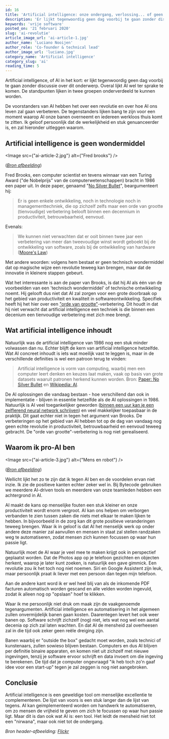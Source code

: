 ```yaml
---
id: 16
title: 'Artificial intelligence: onze ondergang, verlossing... of geen van beide?'
description: 'Er lijkt tegenwoordig geen dag voorbij te gaan zonder discussie over dit onderwerp. Wat voor effect zal AI hebben op ons bestaan als mens?'
keywords: 'vrije software'
posted_on: '21 februari 2020'
slug: 'ai-revolutie'
article_image_url: 'ai-article-1.jpg'
author_name: 'Luciano Nooijen'
author_role: 'Co-founder & technical lead'
author_image_url: 'luciano.jpg'
category_name: 'Artificial intelligence'
category_slug: 'ai'
reading_time: 5
---
```



Artificial intelligence, of AI in het kort: er lijkt tegenwoordig geen dag voorbij te gaan zonder discussie over dit onderwerp. Overal lijkt AI wel ter sprake te komen. De standpunten lijken in twee groepen onderverdeeld te kunnen worden.

De voorstanders van AI hebben het over een revolutie en over hoe AI ons leven zal gaan verbeteren. De tegenstanders lijken bang te zijn voor een moment waarop AI onze banen overneemt en iedereen werkloos thuis komt te zitten. Ik geloof persoonlijk dat de werkelijkheid en stuk genuanceerder is, en zal hieronder uitleggen waarom.

## Artificial intelligence is geen wondermiddel

<Image src={"ai-article-2.jpg"} alt={"Fred brooks"} />

(_[Bron afbeelding](https://commons.wikimedia.org/wiki/File:Fred_Brooks.jpg)_)

Fred Brooks, een computer scientist en tevens winnaar van een Turing Award ("de Nobelprijs" van de computerwetenschappen) bracht in 1986 een paper uit. In deze paper, genaamd "[No Silver Bullet](http://worrydream.com/refs/Brooks-NoSilverBullet.pdf)", beargumenteert hij:

> Er is geen enkele ontwikkeling, noch in technologie noch in managementtechniek, die op zichzelf zelfs maar een orde van grootte (tienvoudige) verbetering belooft binnen een decennium in productiviteit, betrouwbaarheid, eenvoud.

Evenals:

> We kunnen niet verwachten dat er ooit binnen twee jaar een verbetering van meer dan tweevoudige winst wordt geboekt bij de ontwikkeling van software, zoals bij de ontwikkeling van hardware ([Moore's Law](https://en.wikipedia.org/wiki/Moore%27s_law))

Met andere woorden: volgens hem bestaat er geen technisch wondermiddel dat op magische wijze een revolutie teweeg kan brengen, maar dat de innovatie in kleinere stappen gebeurt.

Wat het interessante is aan de paper van Brooks, is dat hij AI als één van de voorbeelden van een 'technisch wondermiddel' of technische ontwikkeling noemt. Hij gelooft dus niet dat AI zal zorgen voor een grote doorbraak op het gebied van productiviteit en kwaliteit in softwareontwikkeling. Specifiek heeft hij het hier over een ["orde van grootte"](https://nl.wikipedia.org/wiki/Orde_van_grootte)-verbetering. Dit houdt in dat hij niet verwacht dat artificial intelligence een techniek is die binnen een decenium een tienvoudige verbetering met zich mee brengt.

## Wat artificial intelligence inhoudt

Natuurlijk was de artificial intelligence van 1986 nog een stuk minder volwassen dan nu. Echter blijft de kern van artificial intelligence hetzelfde. Wat AI concreet inhoudt is iets wat moeilijk vast te leggen is, maar in de verschillende definities is wel een patroon terug te vinden:

> Artificial intelligence is vorm van computing, waarbij men een computer leert denken en keuzes laat maken, vaak op basis van grote datasets waaruit patronen herkend kunnen worden.
> Bron: [Paper: No Silver Bullet](http://worrydream.com/refs/Brooks-NoSilverBullet.pdf) en [Wikipedia: AI](https://en.wikipedia.org/wiki/Artificial_intelligence#cite_note-Definition_of_AI-1).

De AI oplossingen die vandaag bestaan - hoe verschillend dan ook in implementatie - blijven in essentie hetzelfde als de AI oplossingen in 1986. Natuurlijk is AI veel toegankelijker geworden ([binnen een uur kan je een zelflerend neural network schrijven](https://www.youtube.com/watch?v=KtPpoMThKUs)) en veel makkelijker toepasbaar in de praktijk. Dit gaat echter niet in tegen het argument van Brooks. De verbeteringen op het gebied van AI hebben tot op de dag van vandaag nog geen echte revolutie in productiviteit, betrouwbaarheid en eenvoud teweeg gebracht. De "orde van grootte"-verbetering is nog niet gerealiseerd.

## Waarom ik pro-AI ben

<Image src={"ai-article-3.jpg"} alt={"Mens en robot"} />

(_[Bron afbeelding](https://www.flickr.com/photos/jeena/37017614286/in/photolist-Yp7X45-bkThzS-H9LGS8-kiRgMc-HoNaTD-8zfD9t-BZDiAg-4RXSTg-8KjdRJ-JHWyW-2hFFKhy-oKtd57-7xQgVj-2hNPSjS-2d5KqpW-4gXXuU-5Wd4Wo-2hfxadD-eRDgf-23m6sr-8dakUb-61mvn9-9diBKZ-aidMBr-2hNPo1E-2cW4kX-YL543f-27A4bX1-2hMJbKP-2gCY7wS-TAdgqb-khx8jT-2gHswHc-2gTzhab-2hpZmiQ-259W8Ku-2hNPSdz-2hP5opy-2hLXKkH-2gYj9sX-2gTypZR-2gTzdcr-7gt27Z-BomgD-83xdKR-anfGY1-67YPbc-2doCCmt-JgvRJ4-2f7qCjf)_)

Wellicht lijkt het zo te zijn dat ik tegen AI ben en de voordelen ervan niet inzie. Ik zie de positieve kanten echter zeker wel in. Bij Bytecode gebruiken we meerdere AI-driven tools en meerdere van onze teamleden hebben een achtergrond in AI.

AI maakt de kans op menselijke fouten een stuk kleiner en onze productiviteit wordt enorm vergroot. AI kan ons helpen om verborgen verbanden te zien tussen zaken die niets met elkaar te maken lijken te hebben. In bijvoorbeeld in de zorg kan dit grote positieve veranderingen teweeg brengen. Waar ik in geloof is dat AI het menselijk werk op onder andere deze manier zal aanvullen en mensen in staat zal stellen randzaken weg te automatiseren, zodat mensen zich kunnen focussen op waar hun passie ligt.

Natuurlijk moet de AI waar je veel mee te maken krijgt ook in perspectief geplaatst worden. Dat de Photos app op je telefoon gezichten en objecten herkent, waarop je later kunt zoeken, is natuurlijk een gave gimmick. Een revolutie zou ik het toch nog niet noemen. Siri en Google Assistent zijn leuk, maar persoonlijk praat ik liever met een persoon dan tegen mijn telefoon.

Aan de andere kant word ik er wel heel blij van als de inkomende PDF facturen automatisch worden gescand en alle velden worden ingevuld, zodat ik alleen nog op "opslaan" hoef te klikken.


Waar ik me persoonlijk niet druk om maak zijn de vaakgenoemde tegenargumenten. Artificial intelligence en automatisering in het algemeen zullen onvermijdelijk banen gaan kosten. Daarentegen levert het ook weer banen op. Software schrijft zichzelf (nog) niet, iets wat nog wel een aantal decenia op zich zal laten wachten. En dat AI de mensheid zal overheesen zal in die tijd ook zeker geen reële dreiging zijn.

Banen waarbij er "outside the box" gedacht moet worden, zoals technici of kunstenaars, zullen sowieso blijven bestaan. Computers en dus AI blijven per definitie binaire apparaten, en komen niet uit zichzelf met nieuwe ingevingen, tenzij je software ervoor schrijft en data invoert om die ingeving te berekenen. De tijd dat je computer ongevraagd "ik heb toch zo'n gaaf idee voor een start-up" tegen je zal zeggen is nog niet aangebroken.

## Conclusie

Artificial intelligence is een geweldige tool om menselijke excellentie te complementeren. De lijst van voors is een stuk langer dan de lijst van tegens. AI kan geimplementeerd worden om handwerk te automatiseren, om zo mensen de vrijheid te geven om zich te focussen op waar hun passie ligt. Maar dit is dan ook wat AI is: een tool. Het leidt de mensheid niet tot een "nirwana", maar ook niet tot de ondergang.

_Bron header-afbeelding: [Flickr](https://www.flickr.com/photos/min-danger/407896683/in/photolist-C3ztr-EHyaT-Axz8d1-LHwu4-5wUMRB-9bQuaF-AJ5Zv-cYeye5-Vc5axS-pbMxN5-pbMxQ9-ptfBo3-Yp7X45-apE6pb-6gpsdo-ptfBmQ-podYyt-37sJCF-pbM8ca-psZWG2-bxrokY-9psoVE-7G9Zn1-E1ttq-pWKE9g-6k62vG-6k1Q2V-EHybz-pbMxMU-EHvvZ-EHvw8-aTejEn-aTegXX-8G28Lo-72iBMz-EHyaZ-aTekLn-ft4CR-9ZVcwz-7sL1sA-6jhmQr-7Hayng-NZRuE-2MF8qs-2MEWxd-2MENwf-p1znge-e4zbQS-7Hetu1-aLcpKF)_
